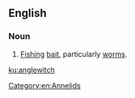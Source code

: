 ==English==

===Noun===
{{en-noun|anglewitches}}

# {{lb|en|obsolete}} [[fishing|Fishing]] [[bait]], particularly [[worm]]s.

[[Category:en:Annelids]]

[[ku:anglewitch]]